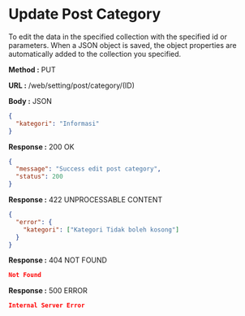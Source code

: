 
# Update Post Category

To edit the data in the specified collection with the specified id or parameters.
When a JSON object is saved, the object properties are automatically added to the collection you specified.

**Method :** <Badge variant="info">PUT</Badge>

**URL :** <Badge variant="dark">/web/setting/post/category/(ID)</Badge>

**Body :** <Badge variant="purple">JSON</Badge>

```json
{
  "kategori": "Informasi"
}
```

**Response :** <BadgeOutline variant="success">200 OK</BadgeOutline>

```json
{
  "message": "Success edit post category",
  "status": 200
}
```

**Response :** <BadgeOutline variant="info">422 UNPROCESSABLE CONTENT</BadgeOutline>

```json
{
  "error": {
    "kategori": ["Kategori Tidak boleh kosong"]
  }
}
```

**Response :** <BadgeOutline variant="warning">404 NOT FOUND</BadgeOutline>

```json
Not Found
```

**Response :** <BadgeOutline variant="danger">500 ERROR</BadgeOutline>

```json
Internal Server Error
```
